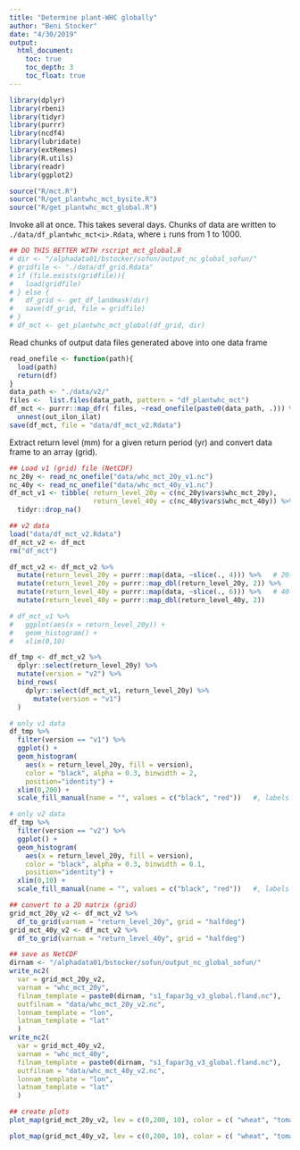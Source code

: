 ```yaml
---
title: "Determine plant-WHC globally"
author: "Beni Stocker"
date: "4/30/2019"
output:
  html_document:
    toc: true
    toc_depth: 3
    toc_float: true
---
```


```r
library(dplyr)
library(rbeni)
library(tidyr)
library(purrr)
library(ncdf4)
library(lubridate)
library(extRemes)
library(R.utils)
library(readr)
library(ggplot2)

source("R/mct.R")
source("R/get_plantwhc_mct_bysite.R")
source("R/get_plantwhc_mct_global.R")
```

Invoke all at once. This takes several days. Chunks of data are written to `./data/df_plantwhc_mct<i>.Rdata`, where `i` runs from 1 to 1000.
```r
## DO THIS BETTER WITH rscript_mct_global.R
# dir <- "/alphadata01/bstocker/sofun/output_nc_global_sofun/"
# gridfile <- "./data/df_grid.Rdata"
# if (file.exists(gridfile)){
#   load(gridfile)
# } else {
#   df_grid <- get_df_landmask(dir)
#   save(df_grid, file = gridfile)
# }
# df_mct <- get_plantwhc_mct_global(df_grid, dir)
```

Read chunks of output data files generated above into one data frame
```r
read_onefile <- function(path){
  load(path)
  return(df)
}
data_path <- "./data/v2/"
files <-  list.files(data_path, pattern = "df_plantwhc_mct")
df_mct <- purrr::map_dfr( files, ~read_onefile(paste0(data_path, .))) %>% 
  unnest(out_ilon_ilat)
save(df_mct, file = "data/df_mct_v2.Rdata")
```

Extract return level (mm) for a given return period (yr) and convert data frame to an array (grid).
```r
## Load v1 (grid) file (NetCDF)
nc_20y <- read_nc_onefile("data/whc_mct_20y_v1.nc")
nc_40y <- read_nc_onefile("data/whc_mct_40y_v1.nc")
df_mct_v1 <- tibble( return_level_20y = c(nc_20y$vars$whc_mct_20y),
                     return_level_40y = c(nc_40y$vars$whc_mct_40y)) %>% 
  tidyr::drop_na()

## v2 data
load("data/df_mct_v2.Rdata")
df_mct_v2 <- df_mct
rm("df_mct")

df_mct_v2 <- df_mct_v2 %>% 
  mutate(return_level_20y = purrr::map(data, ~slice(., 4))) %>%   # 20-year return period is the 4th row
  mutate(return_level_20y = purrr::map_dbl(return_level_20y, 2)) %>% 
  mutate(return_level_40y = purrr::map(data, ~slice(., 6))) %>%   # 40-year return period is the 6th row
  mutate(return_level_40y = purrr::map_dbl(return_level_40y, 2))
```

```r
# df_mct_v1 %>% 
#   ggplot(aes(x = return_level_20y)) +
#   geom_histogram() +
#   xlim(0,10)

df_tmp <- df_mct_v2 %>%
  dplyr::select(return_level_20y) %>%
  mutate(version = "v2") %>%
  bind_rows(
    dplyr::select(df_mct_v1, return_level_20y) %>%
      mutate(version = "v1")
  )

# only v1 data
df_tmp %>% 
  filter(version == "v1") %>% 
  ggplot() +
  geom_histogram(
    aes(x = return_level_20y, fill = version), 
    color = "black", alpha = 0.3, binwidth = 2, 
    position="identity") +
  xlim(0,200) +
  scale_fill_manual(name = "", values = c("black", "red"))   #, labels = c("v1", "v2")

# only v2 data
df_tmp %>% 
  filter(version == "v2") %>% 
  ggplot() +
  geom_histogram(
    aes(x = return_level_20y, fill = version), 
    color = "black", alpha = 0.3, binwidth = 0.1, 
    position="identity") +
  xlim(0,10) +
  scale_fill_manual(name = "", values = c("black", "red"))   #, labels = c("v1", "v2")
```


```r
## convert to a 2D matrix (grid)
grid_mct_20y_v2 <- df_mct_v2 %>% 
  df_to_grid(varnam = "return_level_20y", grid = "halfdeg") 
grid_mct_40y_v2 <- df_mct_v2 %>% 
  df_to_grid(varnam = "return_level_40y", grid = "halfdeg")

## save as NetCDF
dirnam <- "/alphadata01/bstocker/sofun/output_nc_global_sofun/"
write_nc2(
  var = grid_mct_20y_v2, 
  varnam = "whc_mct_20y", 
  filnam_template = paste0(dirnam, "s1_fapar3g_v3_global.fland.nc"), 
  outfilnam = "data/whc_mct_20y_v2.nc",
  lonnam_template = "lon", 
  latnam_template = "lat"
  )
write_nc2(
  var = grid_mct_40y_v2, 
  varnam = "whc_mct_40y", 
  filnam_template = paste0(dirnam, "s1_fapar3g_v3_global.fland.nc"), 
  outfilnam = "data/whc_mct_40y_v2.nc",
  lonnam_template = "lon", 
  latnam_template = "lat"
  )

## create plots
plot_map(grid_mct_20y_v2, lev = c(0,200, 10), color = c( "wheat", "tomato2", "tomato4", "darkorchid4" ), minval = 0, maxval = 2000, file="fig/map_mct_20y_v2.pdf")

plot_map(grid_mct_40y_v2, lev = c(0,200, 10), color = c( "wheat", "tomato2", "tomato4", "darkorchid4" ), minval = 0, maxval = 2000, file="fig/map_mct_40y_v2.pdf")
```
